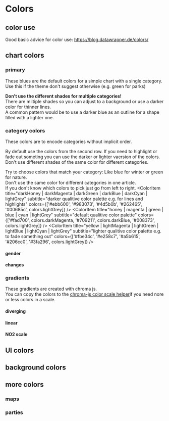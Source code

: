 

<Meta title="I Styleguide/1 Colors" />

# Colors

## color use

Good basic advice for color use: https://blog.datawrapper.de/colors/

## chart colors

### primary

These blues are the default colors for a simple chart with a single category.  
Use this if the theme don't suggest otherwise (e.g. green for parks)

**Don't use the different shades for multiple categories!**  
There are miltiple shades so you can adjust to a background 
or use a darker color for thinner lines.  
A common pattern would be to use a darker blue as an outline for a shape filled with a lighter one.

<ColorPalette>
  <ColorItem
    title="darkBlue | blue | lightBlue"
    subtitle="default color for single color chart"
    colors={['#262465', colors.darkBlue, '#206cc0']}
  />
</ColorPalette>

### category colors

These colors are to encode categories without implicit order.

By default use the colors from the second row. 
If you need to highlight or fade out someting you can use
the darker or lighter vaersion of the colors.  
Don't use different shades of the same color for different categories.

Try to choose colors that match your category: Like blue for winter or green for nature.  
Don't use the same color for different categories in one article.  
If you don't know which colors to pick just go from left to right.
<ColorPalette>
  <ColorItem
    title="darkHoney | darkMagenta | darkGreen | darkBlue | darkCyan | lightGrey"
    subtitle="darker qualitive color palette e.g. for lines and highlights"
    colors={['#ebb600', '#983073', '#4d5b0b', '#262465', '#00685c', colors.lightGrey]} />
  <ColorItem
    title="honey | magenta | green | blue | cyan | lightGrey"
    subtitle="default qualitive color palette"
    colors={['#fad700', colors.darkMagenta, '#709211', colors.darkBlue, '#008373', colors.lightGrey]} />
  <ColorItem
    title="yellow | lightMagenta | lightGreen | lightBlue | lightCyan | lightGrey"
    subtitle="lighter qualitive color palette e.g. to fade something out"
    colors={['#fbe34c', '#e258c7', '#a5b615', '#206cc0', '#3fa296', colors.lightGrey]} />
</ColorPalette>

<ColorPalette>
  <h4>gender</h4>
  <ColorItem title="coral | darkGreen" subtitle="female | male" colors={['#FF6559', colors.darkGreen]} />
  <h4>changes</h4>
  <ColorItem title="orange | darkBeige | coldBlue" subtitle="increase | unchanged |  decrease" colors={['#fa9d1e', colors.darkBeige, colors.lightBlue]} />
</ColorPalette>


### gradients

These gradients are created with chroma js.  
You can copy the colors to the [chroma-js color scale helper](https://gka.github.io/palettes/#/11|s|fa9d1e,dfded2,3fbaed|ffffe0,ff005e,93003a|0|0)if you need
nore or less colors in a scale.

#### diverging
<ColorPalette>
  <ColorItem title="changes" subtitle="from increase over unchanged to decrease" colors={Chroma.scale(['#fa9d1e', colors.beige, colors.lightBlue]).colors(13)} />
  <ColorItem title="darkCyan | cyan | beige | honey | darkHoney" subtitle="diverging scale" colors={Chroma.scale(['#00685c', '#008373', colors.beige, '#fad700', adjustHue(-2, '#ebb600')]).mode('lab').colors(13)} />
  <ColorItem title="darkGreen | green | beige | magenta | darkMagenta" subtitle="diverging scale" colors={Chroma.scale(['#4d5b0b', '#709211', colors.beige, '#be3ca5', '#983073']).mode('lab').colors(13)} />
</ColorPalette>

#### linear
<ColorPalette>
  <ColorItem title="cyan-blue-scale" subtitle="linear scale" colors={Chroma.scale([lighten(0.1, colors.beige), tint(0.3, '#008373'), shade(0.1, '#206cc0'), '#262465', darken(0.1, '#262465')]).correctLightness().mode('lab').colors(13)} />
  <ColorItem title="yellow-green-scale" subtitle="linear scale" colors={Chroma.scale([mix(0.7, lighten(0.1, colors.beige), lighten(0.2, '#fbe34c')), lighten(0.15, '#fbe34c'),  darken(0.07, adjustHue(10, '#709211')), darken(0.1, '#4d5b0b')]).correctLightness().mode('lab').colors(13)} />
  <ColorItem title="yellow-magenta-scale" subtitle="linear scale" colors={Chroma.scale([mix(0.8, lighten(0.1, colors.beige), lighten(0.2, '#fbe34c')), lighten(0.22, '#fbe34c'), adjustHue(20, lighten(0.2, '#983073')), adjustHue(-5, '#983073'), darken(0.22, '#983073')]).correctLightness().mode('lab').colors(13)} />
</ColorPalette>

#### NO2 scale
<ColorPalette>
  <ColorItem title="NO2 scale" subtitle="NO2 values from 0 to 100" colors={Chroma.bezier(['#B6D61B', '70B50F', '#E2430D', 'E30F04', '000']).scale().colors(13)} />
</ColorPalette>

## UI colors

<ColorPalette>
  <ColorItem title="red" subtitle="rbb brand color – for primary actions (read means clikacble)" colors={[colors.red]} />
  <ColorItem title="lightGrey" subtitle="for secondary buttons or unselected tabs" colors={[colors.lightGrey]} />
  <ColorItem title="grey" subtitle="e.g. grey lines" colors={[colors.grey]} />
  <ColorItem title="darkGrey" subtitle="for text and as background for buttons or selected tabs" colors={[colors.darkGrey]} />
  <ColorItem title="black" subtitle="for text" colors={['black']} />
</ColorPalette>

## background colors

<ColorPalette>
  <ColorItem title="colors.backgroundGrey" subtitle="background for toolboxes and infoboxes" colors={[colors.backgroundGrey]} />
  <ColorItem title="colors.beige" subtitle="as a background for maps and charts" colors={[colors.beige]} />
  <ColorItem title="colors.darkBeige" subtitle="like light grey but in combination with beige" colors={[colors.darkBeige]} />
</ColorPalette>

## more colors
<ColorPalette>
  <h3>maps</h3>
  <ColorItem title="lightWaterBlue | darkWaterBlue" subtitle="water" colors={[colors.lightWaterBlue, colors.darkWaterBlue]} />
  <h3>parties</h3>
  <ColorItem title="colors.spd" subtitle="SPD" colors={[colors.spd]} />
  <ColorItem title="colors.cdu" subtitle="CDU" colors={[colors.cdu]} />
  <ColorItem title="colors.linke" subtitle="Die Linke" colors={[colors.linke]} />
  <ColorItem title="colors.afd" subtitle="AFD" colors={[colors.afd]} />
  <ColorItem title="colors.fdp" subtitle="FDP" colors={[colors.fdp]} />
  <ColorItem title="colors.gruene" subtitle="B90 / GRÜENE" colors={[colors.gruene]} />
  <ColorItem title="colors.orange" subtitle="BVB / FW" colors={[colors.orange]} />
  <ColorItem title="colors.darkBeige" subtitle="Fraktionslos" colors={[colors.darkBeige]} />
</ColorPalette>
